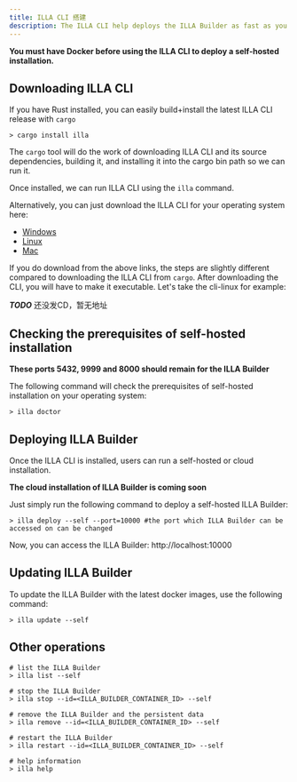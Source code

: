 ```yaml
---
title: ILLA CLI 搭建
description: The ILLA CLI help deploys the ILLA Builder as fast as you can imagine.
---
```


**You must have Docker before using the ILLA CLI to deploy a self-hosted installation.**

## Downloading ILLA CLI
If you have Rust installed, you can easily build+install the latest ILLA CLI release with `cargo`
``` 
> cargo install illa
```
The `cargo` tool will do the work of downloading ILLA CLI and its source dependencies, building it, and installing it into the cargo bin path so we can run it.

Once installed, we can run ILLA CLI using the `illa` command.

Alternatively, you can just download the ILLA CLI for your operating system here:

* [Windows](https://github.com/illa-family/illa)
* [Linux](https://github.com/illa-family/illa)
* [Mac](https://github.com/illa-family/illa)

If you do download from the above links, the steps are slightly different compared to downloading the ILLA CLI from `cargo`. After downloading the CLI, you will have to make it executable. Let's take the cli-linux for example:

***TODO*** 还没发CD，暂无地址

## Checking the prerequisites of self-hosted installation

**These ports 5432, 9999 and 8000 should remain for the ILLA Builder**

The following command will check the prerequisites of self-hosted installation on your operating system:
```
> illa doctor
```

## Deploying ILLA Builder
Once the ILLA CLI is installed, users can run a self-hosted or cloud installation.

**The cloud installation of ILLA Builder is coming soon**

Just simply run the following command to deploy a self-hosted ILLA Builder:

```
> illa deploy --self --port=10000 #the port which ILLA Builder can be accessed on can be changed
```
Now, you can access the ILLA Builder: http://localhost:10000

## Updating ILLA Builder
To update the ILLA Builder with the latest docker images, use the following command:
```shell
> illa update --self
```

## Other operations
```
# list the ILLA Builder
> illa list --self

# stop the ILLA Builder
> illa stop --id=<ILLA_BUILDER_CONTAINER_ID> --self

# remove the ILLA Builder and the persistent data
> illa remove --id=<ILLA_BUILDER_CONTAINER_ID> --self

# restart the ILLA Builder
> illa restart --id=<ILLA_BUILDER_CONTAINER_ID> --self

# help information
> illa help
```
